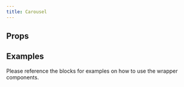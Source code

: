 ```yaml
---
title: Carousel
---
```



## Props

<Props />

## Examples

Please reference the blocks for examples on how to use the wrapper components.

